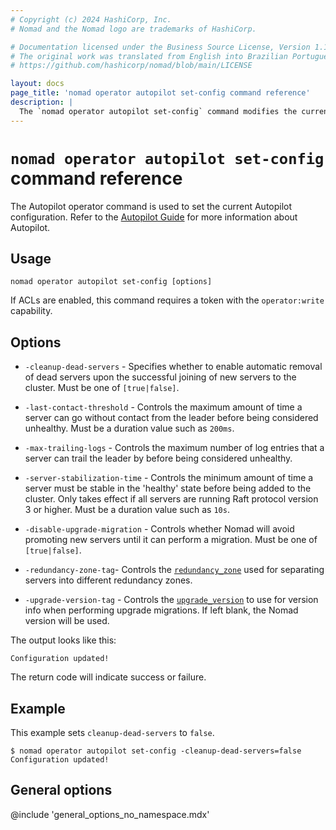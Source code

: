 ```yaml
---
# Copyright (c) 2024 HashiCorp, Inc.
# Nomad and the Nomad logo are trademarks of HashiCorp.

# Documentation licensed under the Business Source License, Version 1.1.
# The original work was translated from English into Brazilian Portuguese.
# https://github.com/hashicorp/nomad/blob/main/LICENSE

layout: docs
page_title: 'nomad operator autopilot set-config command reference'
description: |
  The `nomad operator autopilot set-config` command modifies the current Autopilot configuration.
---
```


# `nomad operator autopilot set-config` command reference

The Autopilot operator command is used to set the current Autopilot
configuration. Refer to the [Autopilot Guide][autopilot-guide] for more information about Autopilot.

## Usage

```plaintext
nomad operator autopilot set-config [options]
```

If ACLs are enabled, this command requires a token with the `operator:write`
capability.

## Options

- `-cleanup-dead-servers` - Specifies whether to enable automatic removal of
  dead servers upon the successful joining of new servers to the cluster. Must be
  one of `[true|false]`.

- `-last-contact-threshold` - Controls the maximum amount of time a server can
  go without contact from the leader before being considered unhealthy. Must be a
  duration value such as `200ms`.

- `-max-trailing-logs` - Controls the maximum number of log entries that a
  server can trail the leader by before being considered unhealthy.

- `-server-stabilization-time` - Controls the minimum amount of time a server
  must be stable in the 'healthy' state before being added to the cluster. Only
  takes effect if all servers are running Raft protocol version 3 or higher. Must
  be a duration value such as `10s`.

- `-disable-upgrade-migration` -  <EnterpriseAlert inline/> Controls whether Nomad will
  avoid promoting new servers until it can perform a migration. Must be one of
  `[true|false]`.

- `-redundancy-zone-tag`- <EnterpriseAlert inline/> Controls the [`redundancy_zone`]
  used for separating servers into different redundancy zones.

- `-upgrade-version-tag` - <EnterpriseAlert inline/> Controls the [`upgrade_version`] to
  use for version info when performing upgrade migrations. If left blank, the
  Nomad version will be used.

The output looks like this:

```plaintext
Configuration updated!
```

The return code will indicate success or failure.

## Example

This example sets `cleanup-dead-servers` to `false`.

```shell-session
$ nomad operator autopilot set-config -cleanup-dead-servers=false
Configuration updated!
```

## General options

@include 'general_options_no_namespace.mdx'

[`redundancy_zone`]: /nomad/docs/configuration/server#redundancy_zone
[`upgrade_version`]: /nomad/docs/configuration/server#upgrade_version
[autopilot-guide]: /nomad/tutorials/manage-clusters/autopilot
